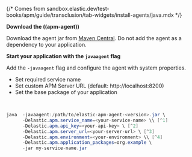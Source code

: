 {/* Comes from sandbox.elastic.dev/test-books/apm/guide/transclusion/tab-widgets/install-agents/java.mdx */}

**Download the ((apm-agent))**

Download the agent jar from [Maven Central](http://search.maven.org/#search%7Cga%7C1%7Ca%3Aelastic-apm-agent).
Do not add the agent as a dependency to your application.

**Start your application with the `javaagent` flag**

Add the `-javaagent` flag and configure the agent with system properties.

* Set required service name
* Set custom APM Server URL (default: http://localhost:8200)
* Set the base package of your application

<br />

```java
java  -javaagent:/path/to/elastic-apm-agent-<version>.jar \
      -Delastic.apm.service_name=<your-service-name> \\ [^1]
      -Delastic.apm.api_key=<your-api-key> \ [^2]
      -Delastic.apm.server_url=<your-server-url> \ [^3]
      -Delastic.apm.environment=<your-environment> \\ [^4]
      -Delastic.apm.application_packages=org.example \
      -jar my-service-name.jar
```
[^1]: The service name is the primary filter in the Applications UI and is used to group errors and trace data together. Allowed characters are a-z, A-Z, 0-9, -, _, and space.
[^2]: Use if the managed intake service requires a secret token. Both the agent and the managed intake service must be configured with the same token. This ensures that only your agents can send data to your project.
[^3]: Set the custom APM Server URL (default: http://localhost:8200). The URL must be fully qualified, including protocol (http or https) and port.
[^4]: The name of the environment this service is deployed in, for example, "production" or "staging". Environments allow you to easily filter data on a global level in the Applications UI. It's important to be consistent when naming environments across agents.
